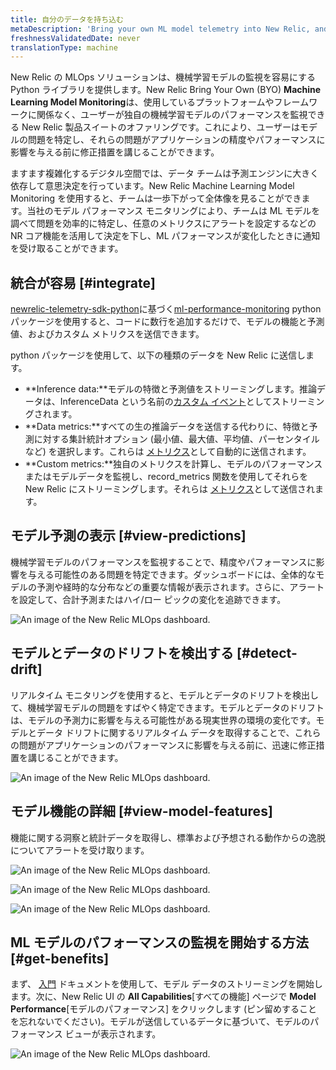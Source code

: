 ```yaml
---
title: 自分のデータを持ち込む
metaDescription: 'Bring your own ML model telemetry into New Relic, and start getting value from your ML model data in just a few minutes'
freshnessValidatedDate: never
translationType: machine
---
```








New Relic の MLOps ソリューションは、機械学習モデルの監視を容易にする Python ライブラリを提供します。New Relic Bring Your Own (BYO) **Machine Learning Model Monitoring**は、使用しているプラットフォームやフレームワークに関係なく、ユーザーが独自の機械学習モデルのパフォーマンスを監視できる New Relic 製品スイートのオファリングです。これにより、ユーザーはモデルの問題を特定し、それらの問題がアプリケーションの精度やパフォーマンスに影響を与える前に修正措置を講じることができます。

ますます複雑化するデジタル空間では、データ チームは予測エンジンに大きく依存して意思決定を行っています。New Relic Machine Learning Model Monitoring を使用すると、チームは一歩下がって全体像を見ることができます。当社のモデル パフォーマンス モニタリングにより、チームは ML モデルを調べて問題を効率的に特定し、任意のメトリクスにアラートを設定するなどの NR コア機能を活用して決定を下し、ML パフォーマンスが変化したときに通知を受け取ることができます。

## 統合が容易 [#integrate]

[newrelic-telemetry-sdk-python](https://github.com/newrelic/newrelic-telemetry-sdk-python)に基づく[ml-performance-monitoring](https://github.com/newrelic-experimental/ml-performance-monitoring) python パッケージを使用すると、コードに数行を追加するだけで、モデルの機能と予測値、およびカスタム メトリクスを送信できます。

python パッケージを使用して、以下の種類のデータを New Relic に送信します。

* **Inference data:**モデルの特徴と予測値をストリーミングします。推論データは、InferenceData という名前の[カスタム イベント](https://docs.newrelic.com/docs/data-apis/ingest-apis/introduction-event-api/)としてストリーミングされます。
* **Data metrics:**すべての生の推論データを送信する代わりに、特徴と予測に対する集計統計オプション (最小値、最大値、平均値、パーセンタイルなど) を選択します。これらは [メトリクス](https://docs.newrelic.com/docs/data-apis/ingest-apis/metric-api/introduction-metric-api/)として自動的に送信されます。
* **Custom metrics:**独自のメトリクスを計算し、モデルのパフォーマンスまたはモデルデータを監視し、record_metrics 関数を使用してそれらを New Relic にストリーミングします。それらは [メトリクス](https://docs.newrelic.com/docs/data-apis/ingest-apis/metric-api/introduction-metric-api/)として送信されます。

## モデル予測の表示 [#view-predictions]

機械学習モデルのパフォーマンスを監視することで、精度やパフォーマンスに影響を与える可能性のある問題を特定できます。ダッシュボードには、全体的なモデルの予測や経時的な分布などの重要な情報が表示されます。さらに、アラートを設定して、合計予測またはハイ/ロー ピックの変化を追跡できます。

<img
  title="An image of the model performance and predictions in New Relic"
  alt="An image of the New Relic MLOps dashboard."
  src={modelperformancemonitoringPredictions}
/>

## モデルとデータのドリフトを検出する [#detect-drift]

リアルタイム モニタリングを使用すると、モデルとデータのドリフトを検出して、機械学習モデルの問題をすばやく特定できます。モデルとデータのドリフトは、モデルの予測力に影響を与える可能性がある現実世界の環境の変化です。モデルとデータ ドリフトに関するリアルタイム データを取得することで、これらの問題がアプリケーションのパフォーマンスに影響を与える前に、迅速に修正措置を講じることができます。

<img
  title="An image of the model and data drift in New Relic"
  alt="An image of the New Relic MLOps dashboard."
  src={modelperformancemonitoringPerformanceDrift}
/>

## モデル機能の詳細 [#view-model-features]

機能に関する洞察と統計データを取得し、標準および予想される動作からの逸脱についてアラートを受け取ります。

<img
  title="An image of the model features in New Relic"
  alt="An image of the New Relic MLOps dashboard."
  src={modelperformancemonitoringModelFeatures}
/>

<img
  title="An image of the feature distribution in New Relic"
  alt="An image of the New Relic MLOps dashboard."
  src={modelperformancemonitoringFeatureDistribution}
/>

<img
  title="An image of the model count, missing values, and standard deviation in New Relic"
  alt="An image of the New Relic MLOps dashboard."
  src={modelperformancemonitoringStandardDeviation}
/>

## ML モデルのパフォーマンスの監視を開始する方法 [#get-benefits]

まず、 [入門](https://docs.newrelic.com/docs/mlops/bring-your-own/getting-started-byo/) ドキュメントを使用して、モデル データのストリーミングを開始します。次に、New Relic UI の **All Capabilities**\[すべての機能] ページで **Model Performance**\[モデルのパフォーマンス] をクリックします (ピン留めすることを忘れないでください)。モデルが送信しているデータに基づいて、モデルのパフォーマンス ビューが表示されます。

<img
  title="An image of the model performance tab in the New Relic navigation menu"
  alt="An image of the New Relic MLOps dashboard."
  src={modelperformancemonitoringModelPerformanceTab}
/>